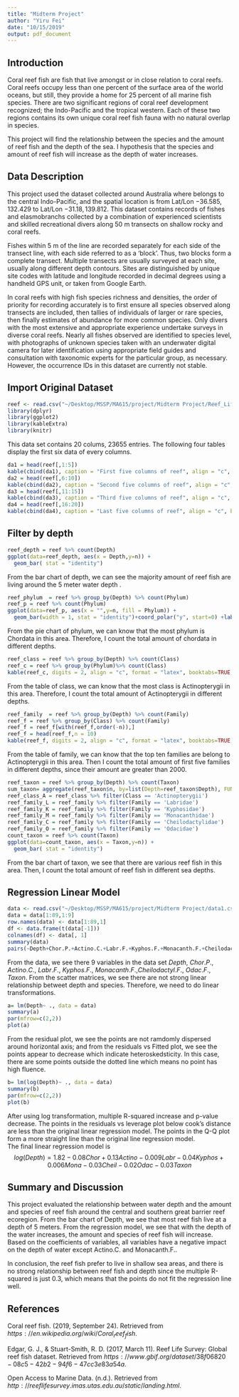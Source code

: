 ```yaml
---
title: "Midterm Project"
author: "Yiru Fei"
date: "10/15/2019"
output: pdf_document
---
```


## Introduction
\qquad Coral reef fish are fish that live amongst or in close relation to coral reefs. Coral reefs occupy less than one percent of the surface area of the world oceans, but still, they provide a home for 25 percent of all marine fish species. There are two significant regions of coral reef development recognized; the Indo-Pacific and the tropical western. Each of these two regions contains its own unique coral reef fish fauna with no natural overlap in species.  

\qquad This project will find the relationship between the species and the amount of reef fish and the depth of the sea. I hypothesis that the species and amount of reef fish will increase as the depth of water increases.

## Data Description
\qquad This project used the dataset collected around Australia where belongs to the central Indo-Pacific, and the spatial location is from Lat/Lon $-36.585, 132.429$ to Lat/Lon $-31.18, 139.812$. This dataset contains records of fishes and elasmobranchs collected by a combination of experienced scientists and skilled recreational divers along $50$ m transects on shallow rocky and coral reefs.  

\qquad Fishes within $5$ m of the line are recorded separately for each side of the transect line, with each side referred to as a ‘block’. Thus, two blocks form a complete transect.  Multiple transects are usually surveyed at each site, usually along different depth contours. Sites are distinguished by unique site codes with latitude and longitude recorded in decimal degrees using a handheld GPS unit, or taken from Google Earth.  

\qquad In coral reefs with high fish species richness and densities, the order of priority for recording accurately is to first ensure all species observed along transects are included, then tallies of individuals of larger or rare species, then finally estimates of abundance for more common species. Only divers with the most extensive and appropriate experience undertake surveys in diverse coral reefs. Nearly all fishes observed are identified to species level, with photographs of unknown species taken with an underwater digital camera for later identification using appropriate field guides and consultation with taxonomic experts for the particular group, as necessary. However, the occurrence IDs in this dataset are currently not stable. 

## Import Original Dataset
```r
reef <- read.csv("~/Desktop/MSSP/MA615/project/Midterm Project/Reef_Life_Survey_(RLS)#_Global_reef_fish_dataset-fish_surveys.csv")
library(dplyr)
library(ggplot2)
library(kableExtra)
library(knitr)
```
This data set contains 20 colums, 23655 entries. The following four tables display the first six data of every columns.  

```r
da1 = head(reef[,1:5])
kable(cbind(da1), caption = "First five columns of reef", align = "c", booktab =T, format = "latex",longtable = F) %>% kable_styling(latex_options = c("HOLD_position"))
da2 = head(reef[,6:10])
kable(cbind(da2), caption = "Second five columns of reef", align = "c", booktab =T, format = "latex",longtable = F) %>% kable_styling(latex_options = c("HOLD_position"))
da3 = head(reef[,11:15])
kable(cbind(da3), caption = "Third five columns of reef", align = "c", booktab =T, format = "latex",longtable = F) %>% kable_styling(latex_options = c("HOLD_position"))
da4 = head(reef[,16:20])
kable(cbind(da4), caption = "Last five columns of reef", align = "c", booktab =T, format = "latex",longtable = F) %>% kable_styling(latex_options = c("HOLD_position"))
```

## Filter by depth
```r
reef_depth = reef %>% count(Depth)
ggplot(data=reef_depth, aes(x = Depth,y=n)) +
  geom_bar( stat = "identity")
```
From the bar chart of depth, we can see the majority amount of reef fish are living around the $5$ meter water depth .  


```r
reef_phylum  = reef %>% group_by(Depth) %>% count(Phylum)
reef_p = reef %>% count(Phylum)
ggplot(data=reef_p, aes(x = "",y=n, fill = Phylum)) +
  geom_bar(width = 1, stat = "identity")+coord_polar("y", start=0) +labs(title="Phylum")
```
  
  
From the pie chart of phylum, we can know that the most phylum is Chordata in this area. Therefore, I count the total amount of chordata in different depths.  

```r
reef_class = reef %>% group_by(Depth) %>% count(Class)
reef_c = reef %>% group_by(Phylum)%>% count(Class)
kable(reef_c, digits = 2, align = "c", format = "latex", booktabs=TRUE, ,caption = "Total Amount of Different Class", col.names = c("Phylum",  "Class" ,"Sum")) %>% kable_styling(latex_options = "hold_position")
```  
  
  
From the table of class, we can know that the most class is Actinopterygii in this area. Therefore, I count the total amount of Actinopterygii in different depths.  

```r
reef_family  = reef %>% group_by(Depth) %>% count(Family)
reef_f = reef %>% group_by(Class) %>% count(Family)
reef_f = reef_f[with(reef_f,order(-n)),]
reef_f = head(reef_f,n = 10)
kable(reef_f, digits = 2, align = "c", format = "latex", booktabs=TRUE, ,caption = "Top Ten Families", col.names = c("Class","Famliy", "Sum")) %>% kable_styling(latex_options = "hold_position")
```
  
From the table of family, we can know that the top ten families are belong to  Actinopterygii in this area. Then I count the total amount of first five families in different depths, since their amount are greater than $2000$.  


```r
reef_taxon = reef %>% group_by(Depth) %>% count(Taxon)
sum_taxon= aggregate(reef_taxon$n, by=list(Depth=reef_taxon$Depth), FUN=sum)
reef_class_A = reef_class %>% filter(Class == 'Actinopterygii')
reef_family_L = reef_family %>% filter(Family == 'Labridae')
reef_family_K = reef_family %>% filter(Family == 'Kyphosidae')
reef_family_M = reef_family %>% filter(Family == 'Monacanthidae')
reef_family_C = reef_family %>% filter(Family == 'Cheilodactylidae')
reef_family_O = reef_family %>% filter(Family == 'Odacidae')
count_taxon = reef %>% count(Taxon)
ggplot(data=count_taxon, aes(x = Taxon,y=n)) +
  geom_bar( stat = "identity")
```
From the bar chart of taxon, we see that there are various reef fish in this area. Then, I count the total amount of reef fish in different sea depths.  


## Regression Linear Model
```r
data <- read.csv("~/Desktop/MSSP/MA615/project/Midterm Project/data1.csv")
data = data[1:89,1:9]
row.names(data) <- data[1:89,1]
df <- data.frame(t(data[-1]))
colnames(df) <- data[, 1]
summary(data)
pairs(~Depth+Chor.P.+Actino.C.+Labr.F.+Kyphos.F.+Monacanth.F.+Cheilodactyl.F.+ Odac.F.+Taxon,data=data)
```
  
From the data, we see there $9$ variables in the data set $Depth$, $Chor.P.$, $Actino.C.$,  $Labr.F.$, $Kyphos.F.$, $Monacanth.F.$,$Cheilodactyl.F.$, $Odac.F.$, $Taxon$. From the scatter matrices, we see there are not strong linear relationship betweet depth and species. Therefore, we need to do linear transformations.  
\bigskip

```r
a= lm(Depth~ ., data = data)
summary(a)
par(mfrow=c(2,2))
plot(a)
```
From the residual plot, we see the points are not ramdomly dispersed around horizontal axis; and from the residuals vs Fitted plot, we see the points appear to decrease which indicate heteroskedsticity. In this case, there are some points outside the dotted line which means no point has high fluence.
\bigskip
```r
b= lm(log(Depth)~ ., data = data)
summary(b)
par(mfrow=c(2,2))
plot(b)
```
After using log transformation, multiple R-squared increase and p-value decrease. The points in the residuals vs leverage plot below cook's distance are less than the original linear regression model. The points in the Q-Q plot form a more straight line than the original line regression model.  
The final linear regression model is $$log(Depth) = 1.82 - 0.08Chor + 0.13Actino - 0.009Labr -0.04Kyphos + 0.006Mona - 0.03Cheil - 0.02Odac - 0.03Taxon$$

## Summary and Discussion
\qquad This project evaluated the relationship between water depth and the amount and species of reef fish around the central and southern great barrier reef ecoregion. From the bar chart of Depth, we see that most reef fish live at a depth of $5$ meters. From the regression model, we see that with the depth of the water increases, the amount and species of reef fish will increase. Based on the coefficients of variables, all variables have a negative impact on the depth of water except Actino.C. and  Monacanth.F..  

\qquad In conclusion, the reef fish prefer to live in shallow sea areas, and there is no strong relationship between reef fish and depth since the multiple R-squared is just $0.3$, which means that the points do not fit the regression line well.  

## References
\qquad Coral reef fish. (2019, September 24). Retrieved from $https://en.wikipedia.org/wiki/Coral_reef_fish.$  

\qquad Edgar, G. J., & Stuart-Smith, R. D. (2017, March 11). Reef Life Survey: Global reef fish dataset. Retrieved from $https://www.gbif.org/dataset/38f06820-08c5-42b2-94f6-47cc3e83a54a.$  

\qquad Open Access to Marine Data. (n.d.). Retrieved from $http://reeflifesurvey.imas.utas.edu.au/static/landing.html.$

